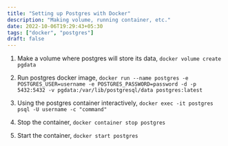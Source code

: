 ```yaml
---
title: "Setting up Postgres with Docker"
description: "Making volume, running container, etc."
date: 2022-10-06T19:29:43+05:30
tags: ["docker", "postgres"]
draft: false
---
```


1. Make a volume where postgres will store its data, `docker volume create pgdata`

2. Run postgres docker image, `docker run --name postgres -e POSTGRES_USER=username -e POSTGRES_PASSWORD=password -d -p 5432:5432 -v pgdata:/var/lib/postgresql/data postgres:latest`

3. Using the postgres container interactively, `docker exec -it postgres psql -U username -c "command"`

4. Stop the container, `docker container stop postgres`

5. Start the container, `docker start postgres`
